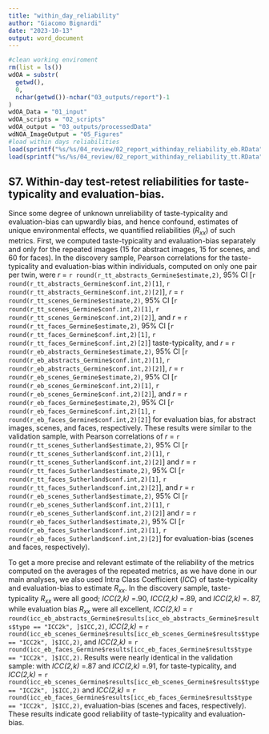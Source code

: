 ```yaml
---
title: "within_day_reliability"
author: "Giacomo Bignardi"
date: "2023-10-13"
output: word_document
---
```


```r
#clean working enviroment 
rm(list = ls())
wdOA = substr(
  getwd(),
  0,
  nchar(getwd())-nchar("03_outputs/report")-1
)
wdOA_Data = "01_input"
wdOA_scripts = "02_scripts"
wdOA_output = "03_outputs/processedData"
wdNOA_ImageOutput = "05_Figures"
#load within days reliabilities
load(sprintf("%s/%s/04_review/02_report_withinday_reliability_eb.RData",wdOA,wdOA_output))
load(sprintf("%s/%s/04_review/02_report_withinday_reliability_tt.RData",wdOA,wdOA_output))
```

## S7. Within-day test-retest reliabilities for taste-typicality and evaluation-bias.

Since some degree of unknown unreliability of taste-typicality and evaluation-bias can upwardly bias, and hence confound, estimates of unique environmental effects, we quantified reliabilities ($R_{xx}$) of such metrics. First, we computed taste-typicality and evaluation-bias separately and only for the repeated images (15 for abstract images, 15 for scenes, and 60 for faces). In the discovery sample, Pearson correlations for the taste-typicality and evaluation-bias within individuals, computed on only one pair per twin, were *r* = `r round(r_tt_abstracts_Germine$estimate,2)`, 95% CI [`r round(r_tt_abstracts_Germine$conf.int,2)[1]`, `r round(r_tt_abstracts_Germine$conf.int,2)[2]`], *r* = `r round(r_tt_scenes_Germine$estimate,2)`, 95% CI [`r round(r_tt_scenes_Germine$conf.int,2)[1]`, `r round(r_tt_scenes_Germine$conf.int,2)[2]`], and *r* = `r round(r_tt_faces_Germine$estimate,2)`, 95% CI [`r round(r_tt_faces_Germine$conf.int,2)[1]`, `r round(r_tt_faces_Germine$conf.int,2)[2]`] taste-typicality, and *r* = `r round(r_eb_abstracts_Germine$estimate,2)`, 95% CI [`r round(r_eb_abstracts_Germine$conf.int,2)[1]`, `r round(r_eb_abstracts_Germine$conf.int,2)[2]`], *r* = `r round(r_eb_scenes_Germine$estimate,2)`, 95% CI [`r round(r_eb_scenes_Germine$conf.int,2)[1]`, `r round(r_eb_scenes_Germine$conf.int,2)[2]`], and *r* = `r round(r_eb_faces_Germine$estimate,2)`, 95% CI [`r round(r_eb_faces_Germine$conf.int,2)[1]`, `r round(r_eb_faces_Germine$conf.int,2)[2]`] for evaluation bias, for abstract images, scenes, and faces, respectively. These results were similar to the validation sample, with Pearson correlations of *r* = `r round(r_tt_scenes_Sutherland$estimate,2)`, 95% CI [`r round(r_tt_scenes_Sutherland$conf.int,2)[1]`, `r round(r_tt_scenes_Sutherland$conf.int,2)[2]`] and *r* = `r round(r_tt_faces_Sutherland$estimate,2)`, 95% CI [`r round(r_tt_faces_Sutherland$conf.int,2)[1]`, `r round(r_tt_faces_Sutherland$conf.int,2)[2]`], and *r* = `r round(r_eb_scenes_Sutherland$estimate,2)`, 95% CI [`r round(r_eb_scenes_Sutherland$conf.int,2)[1]`, `r round(r_eb_scenes_Sutherland$conf.int,2)[2]`] and *r* = `r round(r_eb_faces_Sutherland$estimate,2)`, 95% CI [`r round(r_eb_faces_Sutherland$conf.int,2)[1]`, `r round(r_eb_faces_Sutherland$conf.int,2)[2]`] for evaluation-bias (scenes and faces, respectively). 

To get a more precise and relevant estimate of the reliability of the metrics computed on the averages of the repeated metrics, as we have done in our main analyses, we also used Intra Class Coefficient (*ICC*) of taste-typicality and evaluation-bias to estimate $R_{xx}$. In the discovery sample, taste-typicality $R_{xx}$ were all good; *ICC(2,k)* =.90, *ICC(2,k)* =.89, and *ICC(2,k)* =. 87, while evaluation bias $R_{xx}$ were all excellent,  *ICC(2,k)* = `r round(icc_eb_abstracts_Germine$results[icc_eb_abstracts_Germine$results$type == "ICC2k", ]$ICC,2)`, *ICC(2,k)* = `r round(icc_eb_scenes_Germine$results[icc_eb_scenes_Germine$results$type == "ICC2k", ]$ICC,2)`, and *ICC(2,k)* = `r round(icc_eb_faces_Germine$results[icc_eb_faces_Germine$results$type == "ICC2k", ]$ICC,2)`. Results were nearly identical in the validation sample: with *ICC(2,k)* =.87 and *ICC(2,k)* =.91, for taste-typicality, and *ICC(2,k)* = `r round(icc_eb_scenes_Germine$results[icc_eb_scenes_Germine$results$type == "ICC2k", ]$ICC,2)` and *ICC(2,k)* = `r round(icc_eb_faces_Germine$results[icc_eb_faces_Germine$results$type == "ICC2k", ]$ICC,2)`, evaluation-bias (scenes and faces, respectively). 
These results indicate good reliability of taste-typicality and evaluation-bias.


